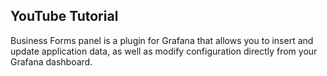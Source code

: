 
## YouTube Tutorial

Business Forms panel is a plugin for Grafana that allows you to insert and update application data, as well as modify configuration directly from your Grafana dashboard.

<Youtube
  id="ulbe8U8-IFA"
  title="The powerful Business Forms panel 4.1.0 Overview."
/>
